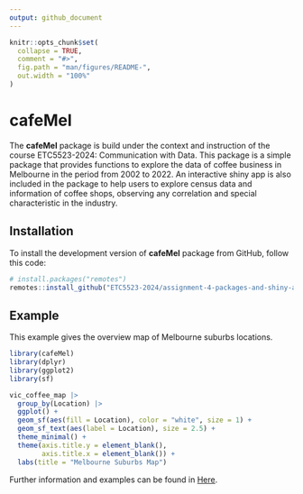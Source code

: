 ```yaml
---
output: github_document
---
```


<!-- README.md is generated from README.Rmd. Please edit that file -->

```r
knitr::opts_chunk$set(
  collapse = TRUE,
  comment = "#>",
  fig.path = "man/figures/README-",
  out.width = "100%"
)
```

# cafeMel

<!-- badges: start -->
<!-- badges: end -->

The **cafeMel** package is build under the context and instruction of the course ETC5523-2024: Communication with Data. This package is a simple package that provides functions to explore the data of coffee business in Melbourne in the period from 2002 to 2022. An interactive shiny app is also included in the package to help users to explore census data and information of coffee shops, observing any correlation and special characteristic in the industry.

## Installation

To install the development version of **cafeMel** package from GitHub, follow this code:

``` r
# install.packages("remotes")
remotes::install_github("ETC5523-2024/assignment-4-packages-and-shiny-apps-anhLe68")
```

## Example

This example gives the overview map of Melbourne suburbs locations.

```r
library(cafeMel)
library(dplyr)
library(ggplot2)
library(sf)

vic_coffee_map |> 
  group_by(Location) |>
  ggplot() +
  geom_sf(aes(fill = Location), color = "white", size = 1) +
  geom_sf_text(aes(label = Location), size = 2.5) +
  theme_minimal() +
  theme(axis.title.y = element_blank(), 
        axis.title.x = element_blank()) +
  labs(title = "Melbourne Suburbs Map")
```


Further information and examples can be found in [Here](https://etc5523-2024.github.io/assignment-4-packages-and-shiny-apps-anhLe68/).

